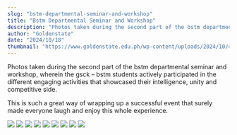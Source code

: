 ```yaml
---
slug: "bstm-departmental-seminar-and-workshop"
title: "Bstm Departmental Seminar and Workshop"
description: "Photos taken during the second part of the bstm departmental seminar and workshop, wherein the..."
author: "Goldenstate"
date: "2024/10/18"
thumbnail: "https://www.goldenstate.edu.ph/wp-content/uploads/2024/10/462782535_859283756313510_7776647473377875841_n.jpg"
---
```


Photos taken during the second part of the bstm departmental seminar and workshop, wherein the gsck – bstm students actively participated in the different engaging activities that showcased their intelligence, unity and competitive side.

This is such a great way of wrapping up a successful event that surely made everyone laugh and enjoy this whole experience.

![](https://www.goldenstate.edu.ph/wp-content/uploads/2024/10/461949452_859283892980163_1073369624069225700_n.jpg)
![](https://www.goldenstate.edu.ph/wp-content/uploads/2024/10/462125201_859283952980157_3950017513093363736_n.jpg)
![](https://www.goldenstate.edu.ph/wp-content/uploads/2024/10/462145244_859283872980165_840350275452631928_n.jpg)
![](https://www.goldenstate.edu.ph/wp-content/uploads/2024/10/462231119_859284036313482_6079061401601129696_n.jpg)
![](https://www.goldenstate.edu.ph/wp-content/uploads/2024/10/462364596_859283992980153_6141714016051129641_n.jpg)
![](https://www.goldenstate.edu.ph/wp-content/uploads/2024/10/462365286_859284192980133_813377030381895757_n.jpg)
![](https://www.goldenstate.edu.ph/wp-content/uploads/2024/10/462455440_859284079646811_4639253738104869634_n.jpg)
![](https://www.goldenstate.edu.ph/wp-content/uploads/2024/10/462782535_859283756313510_7776647473377875841_n.jpg)
![](https://static.xx.fbcdn.net/images/emoji.php/v9/t6c/1/16/2764.png)